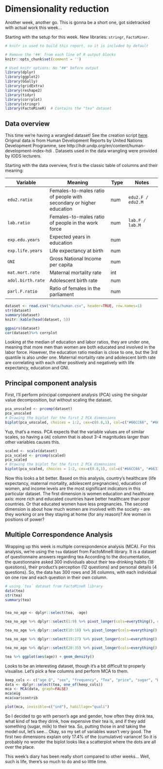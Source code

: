 # Dimensionality reduction
Another week, another go. This is gonna be a short one, got sidetracked with actual work this week...

Starting with the setup for this week. New libraries: `stringr`, `FactoMiner`.
```r
# knitr is used to build this report, so it is included by default

# Remove the '##' from each line of R output blocks
knitr::opts_chunk$set(comment = '')

# Used knitr options: No "##" before output
library(dplyr)
library(ggplot2)
library(GGally)
library(gridExtra)
library(reshape2)
library(tidyr)
library(corrplot)
library(stringr)
library(FactoMineR)  # Contains the "tea" dataset
```

## Data overview
This time we're having a wrangled dataset! See the creation script [here](https://github.com/pkars/IODS-project/blob/master/data/create_human.R). Original data is from Human Development Reports by United Nations Development Programme, see http://hdr.undp.org/en/content/human-development-index-hdi . Datasets used in the data wrangling were provided by IODS lecturers.

Starting with the data overview, first is the classic table of columns and their meaning:

| Variable | Meaning | Type | Notes |
|-|----|-|--|
|`edu2.ratio`|Females-to-males ratio of people with secondary or higher education |num|`edu2.F / edu2.M`|
|`lab.ratio`|Females-to-males ratio of people in the work force|num|`lab.F / lab.M`|
|`exp.edu.years`  |Expected years in education|num||
|`exp.life.years` |Life expectancy at birth|num||
|`GNI`            |Gross National Income per capita|num||
|`mat.mort.rate`  |Maternal mortality rate|int||
|`adol.birth.rate`|Adolescent birth rate|num||
|`parl.F.ratio`   |Ratio of females in the parliament|num||


```r
dataset <- read.csv("data/human.csv", header=TRUE, row.names=1)
str(dataset)
summary(dataset)
knitr::kable(head(dataset, 5))
```
```r
ggpairs(dataset)
cor(dataset)%>% corrplot
```

Looking at the median of education and labor ratios, they are under one, meaning that more men than women are both educated and involved in the labor force. However, the education ratio median is close to one, but the 3rd quantile is also under one. Maternal mortality rate and adolescent birth rate are correlating with each other positively and negatively with life expectancy, education and GNI.


## Principal component analysis
First, I'll perform principal component analysis (PCA) using the singular value decomposition, but without scaling the dataset.
```r
pca_unscaled <- prcomp(dataset)
pca_unscaled
# Drawing the biplot for the first 2 PCA dimensions
biplot(pca_unscaled, choices = 1:2, cex=c(0.8,1), col=c("#66CC66", "#663399")) # purple color is "rebecca"
```

Yup, that's a mess. PCA expects that the variable values are of similar scales, so having a `GNI` column that is about 3-4 magnitudes larger than other variables causes this.

```r
scaled <- scale(dataset)
pca_scaled <- prcomp(scaled)
pca_scaled
# Drawing the biplot for the first 2 PCA dimensions
biplot(pca_scaled, choices = 1:2, cex=c(0.8,1), col=c("#66CC66", "#663399")) # purple color is "rebecca"

```

Now this looks a bit better. Based on this analysis, country's healthcare (life expectancy, maternal mortality, adolescent pregnancies), education of women, and income levels are the most significant indicators in this particular dataset. The first dimension is women education and healthcare axis: more rich and educated countries have better healthcare than poor countries. Or that educated women have less pregnancies. The second dimension is about how much women are involved with the society - are they working or are they staying at home (for any reason)? Are women in positions of power?

## Multiple Correspondence Analysis
Wrapping up this week is multiple correspondence analysis (MCA).  For this analysis, we're using the `tea` dataset from FactoMineR library. It is a dataset of questionnaire answers regarding tea According to the documentation, the questionnaire asked 300 individuals about their tea-drinking habits (18 questions), their product's perception (12 questions) and personal details (4 questions). So, the data has 300 rows and 36 columns, with each individual on one row and each question in their own column.
```r
# using `tea` dataset from FactoMineR library
data(tea)
str(tea)
summary(tea)


tea_no_age <- dplyr::select(tea, -age)

tea_no_age %>% dplyr::select(1:9) %>% pivot_longer(cols=everything(), names_to="key", values_to="value") %>% ggplot(aes(value)) + facet_wrap("key", scales = "free") + geom_bar() + theme(axis.text.x = element_text(angle = 45, hjust = 1, size = 8))

tea_no_age %>% dplyr::select(10:18) %>% pivot_longer(cols=everything(), names_to="key", values_to="value") %>% ggplot(aes(value)) + facet_wrap("key", scales = "free") + geom_bar() + theme(axis.text.x = element_text(angle = 45, hjust = 1, size = 8))

tea_no_age %>% dplyr::select(19:27) %>% pivot_longer(cols=everything(), names_to="key", values_to="value") %>% ggplot(aes(value)) + facet_wrap("key", scales = "free") + geom_bar() + theme(axis.text.x = element_text(angle = 45, hjust = 1, size = 8))

tea_no_age %>% dplyr::select(28:35) %>% pivot_longer(cols=everything(), names_to="key", values_to="value") %>% ggplot(aes(value)) + facet_wrap("key", scales = "free") + geom_bar() + theme(axis.text.x = element_text(angle = 45, hjust = 1, size = 8))

tea %>% ggplot(aes(age)) + geom_density()

```

Looks to be an interesting dataset, though it's a bit difficult to properly visualise. Let's pick a few columns and perform MCA to them.

```r
keep_cols <- c("age_Q", "sex", "frequency", "Tea", "price", "sugar", "How")
data <- dplyr::select(tea, one_of(keep_cols))
mca <- MCA(data, graph=FALSE)
mca$eig
mca$var$contrib

plot(mca, invisible=c("ind"), habillage="quali")
```

So I decided to go with person's age and gender, how often they drink tea, what kind of tea they drink, how expensive their tea is, and if they add something (sugar, milk) to their tea. So, putting those in and taking the model out, let's see... Okay, so my set of variables wasn't very good. The first two dimensions explain only 17.4% of the (cumulative) variance! So it is probably no wonder the biplot looks like a scatterplot where the dots are all over the place.

This week's diary has been really short compared to other weeks... Well, such is life, there's so much to do and so little time.
